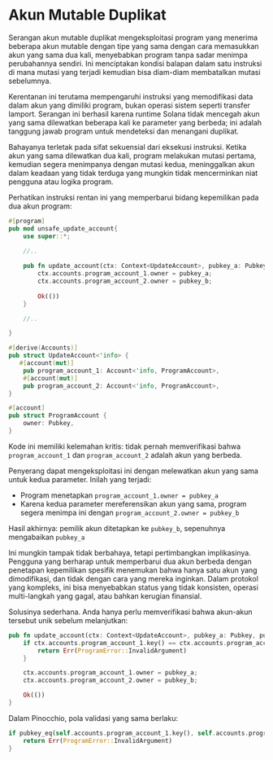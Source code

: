 
# Akun Mutable Duplikat

Serangan akun mutable duplikat mengeksploitasi program yang menerima beberapa akun mutable dengan tipe yang sama dengan cara memasukkan akun yang sama dua kali, menyebabkan program tanpa sadar menimpa perubahannya sendiri. Ini menciptakan kondisi balapan dalam satu instruksi di mana mutasi yang terjadi kemudian bisa diam-diam membatalkan mutasi sebelumnya.

Kerentanan ini terutama mempengaruhi instruksi yang memodifikasi data dalam akun yang dimiliki program, bukan operasi sistem seperti transfer lamport. Serangan ini berhasil karena runtime Solana tidak mencegah akun yang sama dilewatkan beberapa kali ke parameter yang berbeda; ini adalah tanggung jawab program untuk mendeteksi dan menangani duplikat.

Bahayanya terletak pada sifat sekuensial dari eksekusi instruksi. Ketika akun yang sama dilewatkan dua kali, program melakukan mutasi pertama, kemudian segera menimpanya dengan mutasi kedua, meninggalkan akun dalam keadaan yang tidak terduga yang mungkin tidak mencerminkan niat pengguna atau logika program.

<ArticleSection name="Anchor" id="anchor" level="h2" />

Perhatikan instruksi rentan ini yang memperbarui bidang kepemilikan pada dua akun program:

```rust
#[program]
pub mod unsafe_update_account{
    use super::*;
    
    //..

    pub fn update_account(ctx: Context<UpdateAccount>, pubkey_a: Pubkey, pubkey_b: Pubkey) -> Result<()> {
        ctx.accounts.program_account_1.owner = pubkey_a;
        ctx.accounts.program_account_2.owner = pubkey_b;
        
        Ok(())
    }

    //..

}

#[derive(Accounts)]
pub struct UpdateAccount<'info> {
   #[account(mut)]
    pub program_account_1: Account<'info, ProgramAccount>,
    #[account(mut)]
    pub program_account_2: Account<'info, ProgramAccount>,
}

#[account]
pub struct ProgramAccount {
    owner: Pubkey,
}
```

Kode ini memiliki kelemahan kritis: tidak pernah memverifikasi bahwa `program_account_1` dan `program_account_2` adalah akun yang berbeda.

Penyerang dapat mengeksploitasi ini dengan melewatkan akun yang sama untuk kedua parameter. Inilah yang terjadi:
- Program menetapkan `program_account_1.owner = pubkey_a`
- Karena kedua parameter mereferensikan akun yang sama, program segera menimpa ini dengan `program_account_2.owner = pubkey_b`

Hasil akhirnya: pemilik akun ditetapkan ke `pubkey_b`, sepenuhnya mengabaikan `pubkey_a`

Ini mungkin tampak tidak berbahaya, tetapi pertimbangkan implikasinya. Pengguna yang berharap untuk memperbarui dua akun berbeda dengan penetapan kepemilikan spesifik menemukan bahwa hanya satu akun yang dimodifikasi, dan tidak dengan cara yang mereka inginkan. Dalam protokol yang kompleks, ini bisa menyebabkan status yang tidak konsisten, operasi multi-langkah yang gagal, atau bahkan kerugian finansial.

Solusinya sederhana. Anda hanya perlu memverifikasi bahwa akun-akun tersebut unik sebelum melanjutkan:

```rust
pub fn update_account(ctx: Context<UpdateAccount>, pubkey_a: Pubkey, pubkey_b: Pubkey) -> Result<()> {
    if ctx.accounts.program_account_1.key() == ctx.accounts.program_account_2.key() {
        return Err(ProgramError::InvalidArgument)
    }

    ctx.accounts.program_account_1.owner = pubkey_a;
    ctx.accounts.program_account_2.owner = pubkey_b;

    Ok(())
}
```

<ArticleSection name="Pinocchio" id="pinocchio" level="h2" />

Dalam Pinocchio, pola validasi yang sama berlaku:

```rust
if pubkey_eq(self.accounts.program_account_1.key(), self.accounts.program_account_2.key()) {
    return Err(ProgramError::InvalidArgument)
}
```
